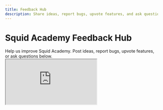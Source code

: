 ```yaml
---
title: Feedback Hub
description: Share ideas, report bugs, upvote features, and ask questions.
---
```


# Squid Academy Feedback Hub

<div style={{border:'1px solid rgba(255,255,255,.12)', borderRadius:12, padding:12, marginBottom:16}}>
  Help us improve Squid Academy. Post ideas, report bugs, upvote features, or ask questions below.
</div>

<style>
{`
  @media (max-width: 768px) { .feedback-iframe { display:none } .feedback-cta { display:block } }
  @media (min-width: 769px) { .feedback-iframe { display:block } .feedback-cta { display:none } }
`}
</style>

<div className="feedback-iframe" style={{height:'78vh', minHeight:720, border:'1px solid rgba(255,255,255,.08)', borderRadius:12, overflow:'hidden'}}>
  <iframe
    src="https://YOUR-FIDER-DOMAIN/"  /* e.g., https://feedback.squid.academy */
    title="Squid Academy Feedback Hub"
    style={{width:'100%', height:'100%', border:0}}
    loading="lazy"
    referrerPolicy="no-referrer-when-downgrade"
  />
</div>

<div className="feedback-cta" style={{marginTop:16}}>
  <a href="https://YOUR-FIDER-DOMAIN/" target="_blank" rel="noopener" className="button">
    Open Feedback Hub
  </a>
</div>